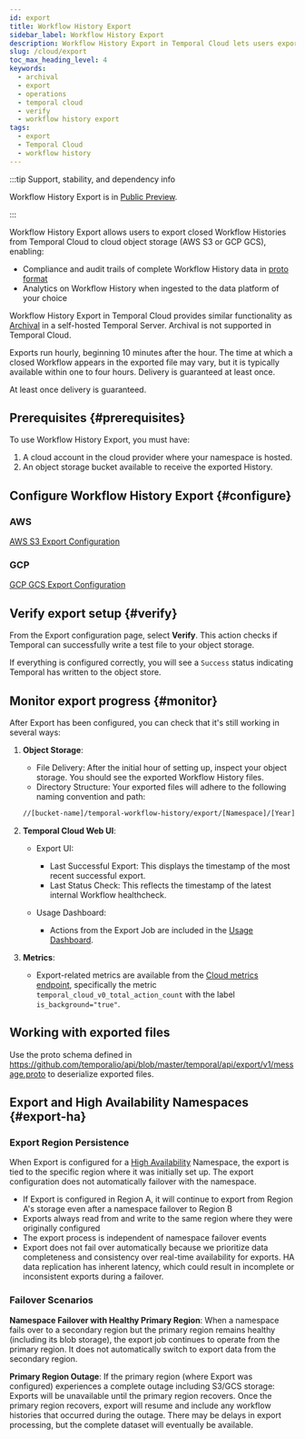 ```yaml
---
id: export
title: Workflow History Export
sidebar_label: Workflow History Export
description: Workflow History Export in Temporal Cloud lets users export Closed Workflow Histories to an object storage for compliance and analytics. Configure via Cloud UI or tcld.
slug: /cloud/export
toc_max_heading_level: 4
keywords:
  - archival
  - export
  - operations
  - temporal cloud
  - verify
  - workflow history export
tags:
  - export
  - Temporal Cloud
  - workflow history
---
```


:::tip Support, stability, and dependency info

Workflow History Export is in [Public Preview](/evaluate/development-production-features/release-stages#public-preview).

:::

Workflow History Export allows users to export closed Workflow Histories from Temporal Cloud to cloud object storage (AWS S3 or GCP GCS), enabling:

- Compliance and audit trails of complete Workflow History data in [proto format](https://github.com/temporalio/api/blob/master/temporal/api/export/v1/message.proto)
- Analytics on Workflow History when ingested to the data platform of your choice

Workflow History Export in Temporal Cloud provides similar functionality as [Archival](/self-hosted-guide/archival) in a self-hosted Temporal Server. Archival is not supported in Temporal Cloud.

Exports run hourly, beginning 10 minutes after the hour. The time at which a closed Workflow appears in the exported file may vary, but it is typically available within one to four hours. Delivery is guaranteed at least once.

At least once delivery is guaranteed.

## Prerequisites {#prerequisites}

To use Workflow History Export, you must have:

1. A cloud account in the cloud provider where your namespace is hosted.
2. An object storage bucket available to receive the exported History.

## Configure Workflow History Export {#configure}

### AWS

[AWS S3 Export Configuration](/cloud/export/aws-export-s3)

### GCP

[GCP GCS Export Configuration](/cloud/export/gcp-export-gcs)

## Verify export setup {#verify}

From the Export configuration page, select **Verify**.
This action checks if Temporal can successfully write a test file to your object storage.

If everything is configured correctly, you will see a `Success` status indicating Temporal has written to the object store.

## Monitor export progress {#monitor}

After Export has been configured, you can check that it's still working in several ways:

1. **Object Storage**:

   - File Delivery: After the initial hour of setting up, inspect your object storage.
     You should see the exported Workflow History files.
   - Directory Structure: Your exported files will adhere to the following naming convention and path:

   ```bash
   //[bucket-name]/temporal-workflow-history/export/[Namespace]/[Year]/[Month]/[Day]/[Hour]/[Minute]/
   ```   

2. **Temporal Cloud Web UI**:

   - Export UI:

      - Last Successful Export: This displays the timestamp of the most recent successful export.
      - Last Status Check: This reflects the timestamp of the latest internal Workflow healthcheck.

   - Usage Dashboard:
      - Actions from the Export Job are included in the [Usage Dashboard](/cloud/billing-and-cost).

3. **Metrics**:
   - Export-related metrics are available from the [Cloud metrics endpoint](/cloud/metrics/), specifically the metric `temporal_cloud_v0_total_action_count` with the label `is_background="true"`.

## Working with exported files

Use the proto schema defined in https://github.com/temporalio/api/blob/master/temporal/api/export/v1/message.proto to deserialize exported files.

## Export and High Availability Namespaces {#export-ha}

### Export Region Persistence

When Export is configured for a [High Availability](/cloud/high-availability) Namespace, the export is tied to the specific region where it was initially set up. The export configuration does not automatically failover with the namespace.

- If Export is configured in Region A, it will continue to export from Region A's storage even after a namespace failover to Region B
- Exports always read from and write to the same region where they were originally configured
- The export process is independent of namespace failover events
- Export does not fail over automatically because we prioritize data completeness and consistency over real-time availability for exports. HA data replication has inherent latency, which could result in incomplete or inconsistent exports during a failover.

### Failover Scenarios

**Namespace Failover with Healthy Primary Region**: When a namespace fails over to a secondary region but the primary region remains healthy (including its blob storage), the export job continues to operate from the primary region. It does not automatically switch to export data from the secondary region.

**Primary Region Outage**: If the primary region (where Export was configured) experiences a complete outage including S3/GCS storage: Exports will be unavailable until the primary region recovers. Once the primary region recovers, export will resume and include any workflow histories that occurred during the outage. There may be delays in export processing, but the complete dataset will eventually be available.
